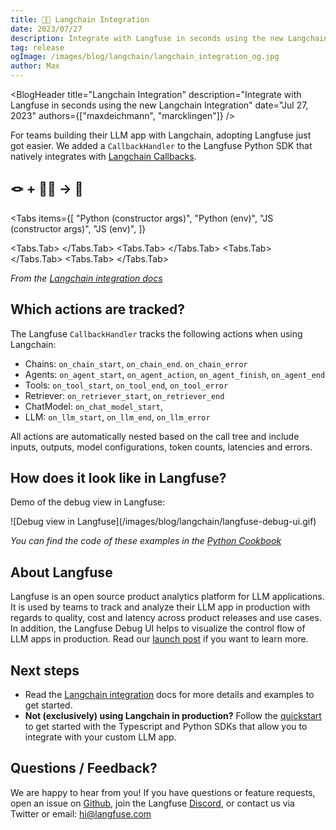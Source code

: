 ```yaml
---
title: 🦜🔗 Langchain Integration
date: 2023/07/27
description: Integrate with Langfuse in seconds using the new Langchain Integration.
tag: release
ogImage: /images/blog/langchain/langchain_integration_og.jpg
author: Max
---
```



<BlogHeader
  title="Langchain Integration"
  description="Integrate with Langfuse in seconds using the new Langchain Integration"
  date="Jul 27, 2023"
  authors={["maxdeichmann", "marcklingen"]}
/>

For teams building their LLM app with Langchain, adopting Langfuse just got easier. We added a `CallbackHandler` to the Langfuse Python SDK that natively integrates with [Langchain Callbacks](https://python.langchain.com/docs/modules/callbacks/).

## 🪢 + 🦜🔗 → 🤌

<Tabs
  items={[
    "Python (constructor args)",
    "Python (env)",
    "JS (constructor args)",
    "JS (env)",
  ]}
>
  <Tabs.Tab>
    <GetStartedLangchainPythonArgs />
  </Tabs.Tab>
  <Tabs.Tab>
    <GetStartedLangchainPythonEnv />
  </Tabs.Tab>
  <Tabs.Tab>
    <GetStartedLangchainJsArgs />
  </Tabs.Tab>
  <Tabs.Tab>
    <GetStartedLangchainJsEnv />
  </Tabs.Tab>
</Tabs>

_From the [Langchain integration docs](/docs/integrations/langchain/tracing)_

## Which actions are tracked?

The Langfuse `CallbackHandler` tracks the following actions when using Langchain:

- Chains: `on_chain_start`, `on_chain_end`. `on_chain_error`
- Agents: `on_agent_start`, `on_agent_action`, `on_agent_finish`, `on_agent_end`
- Tools: `on_tool_start`, `on_tool_end`, `on_tool_error`
- Retriever: `on_retriever_start`, `on_retriever_end`
- ChatModel: `on_chat_model_start`,
- LLM: `on_llm_start`, `on_llm_end`, `on_llm_error`

All actions are automatically nested based on the call tree and include inputs, outputs, model configurations, token counts, latencies and errors.

## How does it look like in Langfuse?

Demo of the debug view in Langfuse:

<Frame>
  ![Debug view in Langfuse](/images/blog/langchain/langfuse-debug-ui.gif)
</Frame>

_You can find the code of these examples in the [Python Cookbook](/docs/integrations/langchain/example-python)_

## About Langfuse

Langfuse is an open source product analytics platform for LLM applications. It is used by teams to track and analyze their LLM app in production with regards to quality, cost and latency across product releases and use cases. In addition, the Langfuse Debug UI helps to visualize the control flow of LLM apps in production. Read our [launch post](/blog/product-analytics-for-LLM-apps) if you want to learn more.

## Next steps

- Read the [Langchain integration](/docs/integrations/langchain/tracing) docs for more details and examples to get started.
- **Not (exclusively) using Langchain in production?** Follow the [quickstart](/docs/get-started) to get started with the Typescript and Python SDKs that allow you to integrate with your custom LLM app.

## Questions / Feedback?

We are happy to hear from you! If you have questions or feature requests, open an issue on [Github](/issue), join the Langfuse [Discord](/discord), or contact us via Twitter or email: hi@langfuse.com


<Tweet id="1684350596533346304" />
